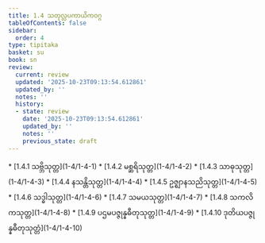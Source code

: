 ```yaml
---
title: 1.4 သတုလ္လပကာယိကဝဂ္ဂ
tableOfContents: false
sidebar:
  order: 4
type: tipitaka
basket: su
book: sn
review:
  current: review
  updated: '2025-10-23T09:13:54.612861'
  updated_by: ''
  notes: ''
  history:
  - state: review
    date: '2025-10-23T09:13:54.612861'
    updated_by: ''
    notes: ''
    previous_state: draft
---
```



<ReviewStatus review={frontmatter.review} showDetails={true} />

<HypothesisAnnotation frontmatter={frontmatter} />

<DynamicBreadcrumb />



<TableOfContents book="sn" section="1.4">
* [1.4.1 သဗ္ဘိသုတ္တ](1-4/1-4-1)
* [1.4.2 မစ္ဆရိသုတ္တ](1-4/1-4-2)
* [1.4.3 သာဓုသုတ္တ](1-4/1-4-3)
* [1.4.4 နသန္တိသုတ္တ](1-4/1-4-4)
* [1.4.5 ဥဇ္ဈာနသညိသုတ္တ](1-4/1-4-5)
* [1.4.6 သဒ္ဓါသုတ္တ](1-4/1-4-6)
* [1.4.7 သမယသုတ္တ](1-4/1-4-7)
* [1.4.8 သကလိကသုတ္တ](1-4/1-4-8)
* [1.4.9 ပဌမပဇ္ဇုန္နဓီတုသုတ္တ](1-4/1-4-9)
* [1.4.10 ဒုတိယပဇ္ဇုန္နဓီတုသုတ္တံ](1-4/1-4-10)
</TableOfContents>
